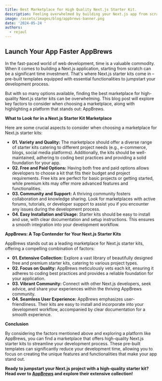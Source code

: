 ```yaml
---
title: Best Marketplace for High Quality Next.js Starter Kit.
description: Feeling overwhelmed by building your Next.js app from scratch?  AppBrews offers beautifully designed free & premium starter kits to launch your startup faster! ️
image: /assets/images/blog/appbrews-banner.png
date: '2024-05-24 '
authors:
  - rejaul
---
```


## Launch Your App Faster AppBrews

In the fast-paced world of web development, time is a valuable commodity. When it comes to building a Next.js application, starting from scratch can be a significant time investment. That's where Next.js starter kits come in – pre-built templates equipped with essential functionalities to jumpstart your development process.

But with so many options available, finding the best marketplace for high-quality Next.js starter kits can be overwhelming. This blog post will explore key factors to consider when choosing a marketplace, along with highlighting a platform that stands out: AppBrews.

**What to Look for in a Next.js Starter Kit Marketplace**

Here are some crucial aspects to consider when choosing a marketplace for Next.js starter kits:

- **01. Variety and Quality:** The marketplace should offer a diverse range of starter kits catering to different project needs (e.g., e-commerce, blogs, social media platforms). Additionally, the kits should be well-maintained, adhering to coding best practices and providing a solid foundation for your app.
- **02. Free and Paid Options:** Having both free and paid options allows developers to choose a kit that fits their budget and project requirements. Free kits are perfect for basic projects or getting started, while premium kits may offer more advanced features and functionalities.
- **03. Community and Support:** A thriving community fosters collaboration and knowledge sharing. Look for marketplaces with active forums, tutorials, or developer support to assist you if you encounter any issues during the development process.
- **04. Easy Installation and Usage:** Starter kits should be easy to install and use, with clear documentation and setup instructions. This ensures a smooth integration into your development workflow.

**AppBrews: A Top Contender for Your Next.js Starter Kits**

AppBrews stands out as a leading marketplace for Next.js starter kits, offering a compelling combination of factors:

- **01. Extensive Collection:** Explore a vast library of beautifully designed free and premium starter kits, catering to various project types.
- **02. Focus on Quality:** AppBrews meticulously vets each kit, ensuring it adheres to coding best practices and provides a reliable foundation for your application.
- **03. Vibrant Community:** Connect with other Next.js developers, seek advice, and share your experiences within the thriving AppBrews community.
- **04. Seamless User Experience:** AppBrews emphasizes user-friendliness. Their kits are easy to install and incorporate into your development workflow, accompanied by clear documentation for a smooth experience.

**Conclusion**

By considering the factors mentioned above and exploring a platform like AppBrews, you can find a marketplace that offers high-quality Next.js starter kits to streamline your development process. These pre-built templates can significantly reduce your development time, allowing you to focus on creating the unique features and functionalities that make your app stand out.

**Ready to jumpstart your Next.js project with a high-quality starter kit? Head over to [AppBrews](https://appbrews.co/) and explore their extensive collection!**
